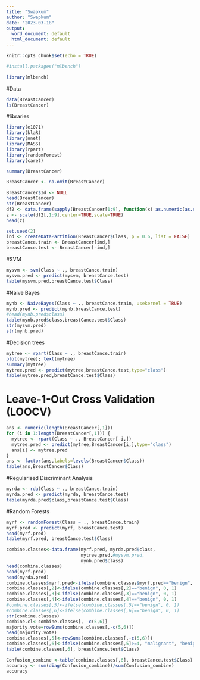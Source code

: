 ---
title: "Swapkum"
author: "Swapkum"
date: "2023-03-18"
output:
  word_document: default
  html_document: default
---

```{r setup, include=FALSE}
knitr::opts_chunk$set(echo = TRUE)
```


```{r}
#install.packages("mlbench")
```

```{r}
library(mlbench)
```

#Data
```{r}
data(BreastCancer)
ls(BreastCancer)
```

#libraries
```{r}
library(e1071)
library(klaR)
library(nnet)
library(MASS)
library(rpart)
library(randomForest)
library(caret)
```

```{r}
summary(BreastCancer)

BreastCancer <- na.omit(BreastCancer) 

BreastCancer$Id <- NULL 
head(BreastCancer)
str(BreastCancer)
df2 <- data.frame(sapply(BreastCancer[1:9], function(x) as.numeric(as.character(x))))
z <- scale(df2[,1:9],center=TRUE,scale=TRUE)
head(z)

set.seed(2)
ind <- createDataPartition(BreastCancer$Class, p = 0.6, list = FALSE)
breastCance.train <- BreastCancer[ind,]
breastCance.test <- BreastCancer[-ind,]
```


#SVM
```{r}
mysvm <- svm(Class ~ ., breastCance.train)
mysvm.pred <- predict(mysvm, breastCance.test)
table(mysvm.pred,breastCance.test$Class)
```

#Naive Bayes
```{r}
mynb <- NaiveBayes(Class ~ ., breastCance.train, usekernel = TRUE)
mynb.pred <- predict(mynb,breastCance.test)
#head(mynb.pred$class)
table(mynb.pred$class,breastCance.test$Class)
str(mysvm.pred)
str(mynb.pred)
```

#Decision trees
```{r}
mytree <- rpart(Class ~ ., breastCance.train)
plot(mytree); text(mytree) 
summary(mytree)
mytree.pred <- predict(mytree,breastCance.test,type="class")
table(mytree.pred,breastCance.test$Class)
```

# Leave-1-Out Cross Validation (LOOCV)
```{r}
ans <- numeric(length(BreastCancer[,1]))
for (i in 1:length(BreastCancer[,1])) {
  mytree <- rpart(Class ~ ., BreastCancer[-i,])
  mytree.pred <- predict(mytree,BreastCancer[i,],type="class")
  ans[i] <- mytree.pred
}
ans <- factor(ans,labels=levels(BreastCancer$Class))
table(ans,BreastCancer$Class)
```



#Regularised Discriminant Analysis
```{r}
myrda <- rda(Class ~ ., breastCance.train)
myrda.pred <- predict(myrda, breastCance.test)
table(myrda.pred$class,breastCance.test$Class)
```

#Random Forests
```{r}
myrf <- randomForest(Class ~ ., breastCance.train)
myrf.pred <- predict(myrf, breastCance.test)
head(myrf.pred)
table(myrf.pred, breastCance.test$Class)

```


```{r}
combine.classes<-data.frame(myrf.pred, myrda.pred$class, 
                            mytree.pred,#mysvm.pred, 
                            mynb.pred$class)
head(combine.classes)
head(myrf.pred)
head(myrda.pred)
combine.classes$myrf.pred<-ifelse(combine.classes$myrf.pred=="benign", 0, 1)
combine.classes[,2]<-ifelse(combine.classes[,2]=="benign", 0, 1)
combine.classes[,3]<-ifelse(combine.classes[,3]=="benign", 0, 1)
combine.classes[,4]<-ifelse(combine.classes[,4]=="benign", 0, 1)
#combine.classes[,5]<-ifelse(combine.classes[,5]=="benign", 0, 1)
#combine.classes[,6]<-ifelse(combine.classes[,6]=="benign", 0, 1)
str(combine.classes)
combine.cl<-combine.classes[, -c(5,6)]
majority.vote=rowSums(combine.classes[,-c(5,6)])
head(majority.vote)
combine.classes[,5]<-rowSums(combine.classes[,-c(5,6)])
combine.classes[,6]<-ifelse(combine.classes[,5]>=4, "malignant", "benign")
table(combine.classes[,6], breastCance.test$Class)

Confusion_combine <-table(combine.classes[,6], breastCance.test$Class)
accuracy <- sum(diag(Confusion_combine))/sum(Confusion_combine)
accuracy
```

